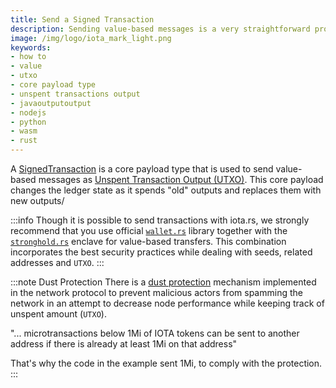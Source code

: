 ```yaml
---
title: Send a Signed Transaction
description: Sending value-based messages is a very straightforward process. You will only need to provide a valid seed, output addresses, and amount.
image: /img/logo/iota_mark_light.png
keywords:
- how to
- value
- utxo
- core payload type
- unspent transactions output
- javaoutputoutput
- nodejs
- python
- wasm
- rust
---
```



A [SignedTransaction](../key_concepts/messages_payloads_and_transactions.md#signedtransaction) is a core payload
type that is used to send value-based messages as [Unspent Transaction Output (UTXO)](key_concepts/messages_payloads_and_transactions#unspent-transaction-output-utxo). This core payload changes the ledger state as it spends "old" outputs and replaces them with new outputs/

:::info
Though it is possible to send transactions with iota.rs, we strongly recommend that you use official
[`wallet.rs`](https://wiki.iota.org/wallet.rs/welcome) library together with the
[`stronghold.rs`](https://wiki.iota.org/stronghold.rs/welcome) enclave for value-based transfers. This combination
incorporates the best security practices while dealing with seeds, related addresses and `UTXO`.
:::


<Tabs groupId="language">
  <TabItem value="java" label="Java">
    <JavaTransaction />
  </TabItem>
  <TabItem value="nodejs" label="Nodejs">
    <NodejsGetTransaction />
  </TabItem>
  <TabItem value="python" label="Python">
    <PythonGetTransaction />
  </TabItem>
  <TabItem value="rust" label="Rust">
    <RustGetTransaction />
  </TabItem>
  <TabItem value="wasm" label="Wasm">
    <WasmGetTransaction />
  </TabItem>
</Tabs>

:::note Dust Protection
There is a [dust protection](https://wiki.iota.org/chrysalis-docs/faq#what-is-dust-protection-and-how-does-it-work)
mechanism implemented in the network protocol to prevent malicious actors from spamming the network in an attempt to decrease node
performance while keeping track of unspent amount (`UTXO`).


"... microtransactions below 1Mi of IOTA tokens can be sent to another address if there is already at least 1Mi on that address"


That's why the code in the example sent 1Mi, to comply with the protection.
:::

